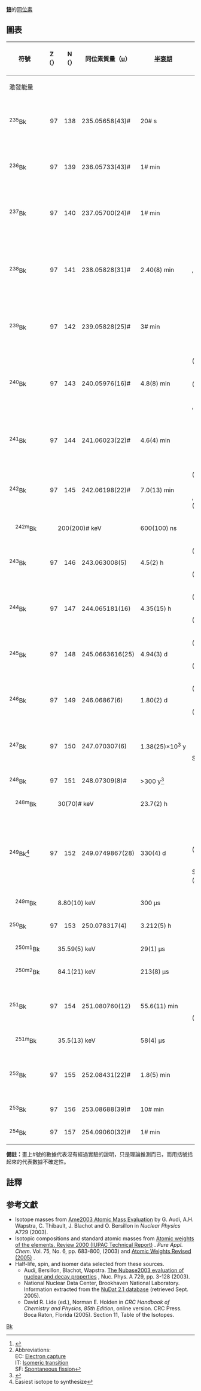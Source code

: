 {{noteTA
|T=zh-hans:锫的同位素;zh-hk:錇的同位素;zh-tw:鉳的同位素;
|1=zh-hans:锫;zh-hk:錇;zh-tw:鉳;
|G1=Chemistry
}}
{{infobox element isotopes
|infobox_name=berkelium
|symbol=Bk
|name=鉳
|isotopes=
{{infobox element isotopes/isotopes decays | mn=245 | sym=Bk
|na=[[synthetic_radioisotope|syn]] | hl=4.94 <sub>[[日|天]]</sub>
|dm1={{衰變|ε}} | de1=0.810 | tsl1=curium-245 | link1=鋦-245 | lang1=en | pn1=245 | ps1=Cm
|dm2={{衰變|α}} | de2=6.455 | link2=鋂-241 | pn2=241 | ps2=Am}}
{{infobox element isotopes/isotopes decays | mn=246 | sym=Bk
|na=syn | hl=1.8 <sub>[[日|天]]</sub>
|dm1={{衰變|α}} | de1=6.070 | tsl1=americium-242 | link1=鋂-242 | lang1=en | pn1=242 | ps1=Am
|dm2={{衰變|ε}} | de2=1.350 | tsl2=curium-246 | link2=鋦-246 | lang2=en | pn2=246 | ps2=Cm}}
{{infobox element isotopes/isotopes decays | mn=247 | sym=Bk
|na=syn | hl=1380 <sub>[[年|年]]</sub>
|dm={{衰變|α}} | de=5.889 | tsl1=americium-243 | link1=鋂-243 | lang1=en | pn=243 | ps=Am}}
{{infobox element isotopes/isotopes decays | mn=248 | sym=Bk
|na=syn | hl=>300 <sub>[[年|年]]</sub>
|halflife_ref = <ref>{{Cite journal
 | last1 = Milsted | first1 = J.
 | last2 = Friedman | first2 = A. M.
 | last3 = Stevens | first3 = C. M.
 | doi = 10.1016/0029-5582(65)90719-4
 | title = The alpha half-life of berkelium-247; a new long-lived isomer of berkelium-248
 | journal = Nuclear Physics
 | volume = 71 | issue = 2 | pages = 299 | year = 1965 | pmid =  | pmc = 
}}</ref>
|dm={{衰變|α}} | de=5.803 | tsl1=americium-244 | link1=鋂-244 | lang1=en | pn=244 | ps=Am}}
{{infobox element isotopes/isotopes decays| mn=249 | sym=Bk
|na=syn | hl=330 <sub>[[日|天]]</sub>
|dm1={{衰變|α}} | de1=5.526 | tsl1=americium-245 | link1=鋂-245 | lang1=en | pn1=245 | ps1=Am
|dm2={{衰變|SF}} | de2=– | pn2= | ps2=–
|dm3={{衰變|β-}} | de3=0.125 | tsl3=californium-249 | link3=鉲-249 | lang3=en | pn3=249 | ps3=Cf}}

|isotopes table footnote=
|standard atomic weight=
|conventional atomic weight=
|standard atomic weight ref=
}}
'''[[锫|锫]]'''的[[同位素|同位素]]

==圖表==
{| class="wikitable" style="font-size:95%; white-space:nowrap"
! rowspan="2" | 符號
! Z（{{Subatomic particle|link=yes|Proton}}）
! N（{{Subatomic particle|link=yes|Neutron}}）
! 同位素質量（[[原子質量單位|u]]）
! rowspan="2" | [[半衰期|半衰期]]
! rowspan="2" | [[衰變方式|衰變<br>方式]]<ref>{{cite web |url=http://www.nucleonica.net/unc.aspx |title=Universal Nuclide Chart |publisher=nucleonica |registration=yes |accessdate=2015-11-03 |archive-date=2017-02-19 |archive-url=https://web.archive.org/web/20170219043412/http://www.nucleonica.net/unc.aspx |dead-url=no }}</ref><ref group="n">Abbreviations:<br>EC: [[Electron_capture|Electron capture]]<br>IT: [[Isomeric_transition|Isomeric transition]]<br>SF: [[Spontaneous_fission|Spontaneous fission]]</ref>
! rowspan="2" | [[衰变产物|衰變<br>產物]]
! rowspan="2" | [[原子核|原子核]]<br />[[自旋|自旋]]
|-
! colspan="3" | 激發能量
|-
| rowspan=2|<sup>235</sup>Bk
| rowspan=2 style="text-align:right" | 97
| rowspan=2 style="text-align:right" | 138
| rowspan=2|235.05658(43)#
| rowspan=2|20# s
| {{衰變|α}}
| <sup>231</sup>Am
| rowspan=2|
|-
| {{衰變|β+}}
| <sup>235</sup>Cm
|-
| rowspan=2|<sup>236</sup>Bk
| rowspan=2 style="text-align:right" | 97
| rowspan=2 style="text-align:right" | 139
| rowspan=2|236.05733(43)#
| rowspan=2|1# min
| {{衰變|α}}
| <sup>232</sup>Am
| rowspan=2|
|-
| {{衰變|β+}}
| <sup>236</sup>Cm
|-
| rowspan=2|<sup>237</sup>Bk
| rowspan=2 style="text-align:right" | 97
| rowspan=2 style="text-align:right" | 140
| rowspan=2|237.05700(24)#
| rowspan=2|1# min
| {{衰變|α}}
| <sup>233</sup>Am
| rowspan=2|7/2+#
|-
| {{衰變|β+}} （不常見）
| <sup>237</sup>Cm
|-
| rowspan=3|<sup>238</sup>Bk
| rowspan=3 style="text-align:right" | 97
| rowspan=3 style="text-align:right" | 141
| rowspan=3|238.05828(31)#
| rowspan=3|2.40(8) min
| {{衰變|α}}
| <sup>234</sup>Am
| rowspan=3|
|-
| {{衰變|β+}}, [[Spontaneous_fission|SF]] (.048%)
| (various)
|-
| {{衰變|β+}} （不常見）
| <sup>238</sup>Cm
|-
| rowspan=2|<sup>239</sup>Bk
| rowspan=2 style="text-align:right" | 97
| rowspan=2 style="text-align:right" | 142
| rowspan=2|239.05828(25)#
| rowspan=2|3# min
| {{衰變|α}}
| <sup>235</sup>Am
| rowspan=2|7/2+#
|-
| {{衰變|β+}}
| <sup>239</sup>Cm
|-
| rowspan=3|<sup>240</sup>Bk
| rowspan=3 style="text-align:right" | 97
| rowspan=3 style="text-align:right" | 143
| rowspan=3|240.05976(16)#
| rowspan=3|4.8(8) min
| {{衰變|β+}} (90%)
| <sup>240</sup>Cm
| rowspan=3|
|-
| {{衰變|α}} (10%)
| <sup>236</sup>Am
|-
| {{衰變|β+}}, SF (.002%)
| (various)
|-
| rowspan=2|<sup>241</sup>Bk
| rowspan=2 style="text-align:right" | 97
| rowspan=2 style="text-align:right" | 144
| rowspan=2|241.06023(22)#
| rowspan=2|4.6(4) min
| {{衰變|α}}
| <sup>237</sup>Am
| rowspan=2|(7/2+)
|-
| {{衰變|β+}} （不常見）
| <sup>241</sup>Cm
|-
| rowspan=2|<sup>242</sup>Bk
| rowspan=2 style="text-align:right" | 97
| rowspan=2 style="text-align:right" | 145
| rowspan=2|242.06198(22)#
| rowspan=2|7.0(13) min
| {{衰變|β+}} (99.99%)
| <sup>242</sup>Cm
| rowspan=2|2−#
|-
| {{衰變|β+}}, SF (3×10<sup>−4</sup>%)
| (various)
|-
| style="text-indent:1em" | <sup>242m</sup>Bk
| colspan="3" style="text-indent:2em" | 200(200)# keV
| 600(100) ns
|
|
|
|-
| rowspan=2|<sup>243</sup>Bk
| rowspan=2 style="text-align:right" | 97
| rowspan=2 style="text-align:right" | 146
| rowspan=2|243.063008(5)
| rowspan=2|4.5(2) h
| {{衰變|β+}} (99.85%)
| <sup>243</sup>Cm
| rowspan=2|(3/2−)
|-
| {{衰變|α}} (.15%)
| <sup>239</sup>Am
|-
| rowspan=2|<sup>244</sup>Bk
| rowspan=2 style="text-align:right" | 97
| rowspan=2 style="text-align:right" | 147
| rowspan=2|244.065181(16)
| rowspan=2|4.35(15) h
| {{衰變|β+}} (99.99%)
| <sup>244</sup>Cm
| rowspan=2|(4−)#
|-
| {{衰變|α}} (.006%)
| <sup>240</sup>Am
|-
| rowspan=2|<sup>245</sup>Bk
| rowspan=2 style="text-align:right" | 97
| rowspan=2 style="text-align:right" | 148
| rowspan=2|245.0663616(25)
| rowspan=2|4.94(3) d
| {{衰變|EC}} (99.88%)
| <sup>245</sup>Cm
| rowspan=2|3/2−
|-
| {{衰變|α}} (.12%)
| <sup>241</sup>Am
|-
| rowspan=2|<sup>246</sup>Bk
| rowspan=2 style="text-align:right" | 97
| rowspan=2 style="text-align:right" | 149
| rowspan=2|246.06867(6)
| rowspan=2|1.80(2) d
| {{衰變|β+}} (99.8%)
| <sup>246</sup>Cm
| rowspan=2|2(−)
|-
| {{衰變|α}} (.2%)
| <sup>242</sup>Am
|-
| rowspan=2|<sup>247</sup>Bk
| rowspan=2 style="text-align:right" | 97
| rowspan=2 style="text-align:right" | 150
| rowspan=2|247.070307(6)
| rowspan=2|1.38(25)×10<sup>3</sup> y
| {{衰變|α}}
| <sup>243</sup>Am
| rowspan=2|(3/2−)
|-
| SF （不常見）
| (various)
|-
| <sup>248</sup>Bk
| style="text-align:right" | 97
| style="text-align:right" | 151
| 248.07309(8)#
| >300 y<ref>{{cite journal | last=Milsted | first=J. | last2=Friedman | first2=A.M. | last3=Stevens | first3=C.M. | title=The alpha half-life of berkelium-247; a new long-lived isomer of berkelium-248 | journal=Nuclear Physics | publisher=Elsevier BV | volume=71 | issue=2 | year=1965 | issn=0029-5582 | doi=10.1016/0029-5582(65)90719-4 | pages=299–304}}</ref>
| {{衰變|α}}
| <sup>244</sup>Am
| 6+#
|-
| style="text-indent:1em" | <sup>248m</sup>Bk
| colspan="3" style="text-indent:2em" | 30(70)# keV
| 23.7(2) h
|
|
| 1(−)
|-
| rowspan=3|<sup>249</sup>Bk<ref group="n">Easiest isotope to synthesize</ref>
| rowspan=3 style="text-align:right" | 97
| rowspan=3 style="text-align:right" | 152
| rowspan=3|249.0749867(28)
| rowspan=3|330(4) d
| {{衰變|β-}}
| <sup>249</sup>Cf
| rowspan=3|7/2+
|-
| {{衰變|α}} (.00145%)
| <sup>245</sup>Am
|-
| SF (4.7×10<sup>−8</sup>%)
| (various)
|-
| style="text-indent:1em" | <sup>249m</sup>Bk
| colspan="3" style="text-indent:2em" | 8.80(10) keV
| 300 µs
|
|
| (3/2−)
|-
| <sup>250</sup>Bk
| style="text-align:right" | 97
| style="text-align:right" | 153
| 250.078317(4)
| 3.212(5) h
| {{衰變|β-}}
| <sup>250</sup>Cf
| 2−
|-
| style="text-indent:1em" | <sup>250m1</sup>Bk
| colspan="3" style="text-indent:2em" | 35.59(5) keV
| 29(1) µs
|
|
| (4+)
|-
| style="text-indent:1em" | <sup>250m2</sup>Bk
| colspan="3" style="text-indent:2em" | 84.1(21) keV
| 213(8) µs
|
|
| (7+)
|-
| rowspan=2|<sup>251</sup>Bk
| rowspan=2 style="text-align:right" | 97
| rowspan=2 style="text-align:right" | 154
| rowspan=2|251.080760(12)
| rowspan=2|55.6(11) min
| {{衰變|β-}}
| <sup>251</sup>Cf
| rowspan=2|(3/2−)#
|-
| {{衰變|α}} (10<sup>−5</sup>%)
| <sup>247</sup>Am
|-
| style="text-indent:1em" | <sup>251m</sup>Bk
| colspan="3" style="text-indent:2em" | 35.5(13) keV
| 58(4) µs
|
|
| (7/2+)#
|-
| rowspan=2|<sup>252</sup>Bk
| rowspan=2 style="text-align:right" | 97
| rowspan=2 style="text-align:right" | 155
| rowspan=2|252.08431(22)#
| rowspan=2|1.8(5) min
| {{衰變|β-}}
| <sup>252</sup>Cf
| rowspan=2|
|-
| {{衰變|α}}
| <sup>248</sup>Am
|-
| <sup>253</sup>Bk
| style="text-align:right" | 97
| style="text-align:right" | 156
| 253.08688(39)#
| 10# min
| {{衰變|β-}}
| <sup>253</sup>Cf
|
|-
| <sup>254</sup>Bk
| style="text-align:right" | 97
| style="text-align:right" | 157
| 254.09060(32)#
| 1# min
| {{衰變|β-}}
| <sup>254</sup>Cf
|
|}

'''備註：'''畫上#號的數據代表沒有經過實驗的證明，只是理論推測而已，而用括號括起來的代表數據不確定性。
{{Isotope box | 這一個= 锫的同位素 | 前一個= 鋦的同位素 |下一個= 锎的同位素 }}

== 註釋 ==
<references group="n"/>
== 参考文獻 ==
{{Reflist}}
* Isotope masses from [https://web.archive.org/web/20080923134436/http://www.nndc.bnl.gov/amdc/index.html Ame2003 Atomic Mass Evaluation] by G. Audi, A.H. Wapstra, C. Thibault, J. Blachot and O. Bersillon in ''Nuclear Physics'' A729 (2003).
* Isotopic compositions and standard atomic masses from [http://www.iupac.org/publications/pac/2003/7506/7506x0683.html Atomic weights of the elements. Review 2000 (IUPAC Technical Report)] {{Wayback|url=http://www.iupac.org/publications/pac/2003/7506/7506x0683.html |date=20110324090740 }}. ''Pure Appl. Chem.'' Vol. 75, No. 6, pp. 683-800, (2003) and [http://www.iupac.org/news/archives/2005/atomic-weights_revised05.html Atomic Weights Revised (2005)] {{Wayback|url=http://www.iupac.org/news/archives/2005/atomic-weights_revised05.html |date=20080305062433 }}.
* Half-life, spin, and isomer data selected from these sources.
** Audi, Bersillon, Blachot, Wapstra. [http://amdc.in2p3.fr/web/nubase_en.html The Nubase2003 evaluation of nuclear and decay properties] {{Wayback|url=http://amdc.in2p3.fr/web/nubase_en.html |date=20110716114059 }}, Nuc. Phys. A 729, pp. 3-128 (2003).
** National Nuclear Data Center, Brookhaven National Laboratory. Information extracted from the [http://www.nndc.bnl.gov/nudat2/ NuDat 2.1 database] {{Wayback|url=http://www.nndc.bnl.gov/nudat2/ |date=20190513230730 }} (retrieved Sept. 2005).
** David R. Lide (ed.), Norman E. Holden in ''CRC Handbook of Chemistry and Physics, 85th Edition'', online version. CRC Press. Boca Raton, Florida (2005). Section 11, Table of the Isotopes.

{{Isotope nav}}

[[Category:各元素同位素列表|Bk]]
